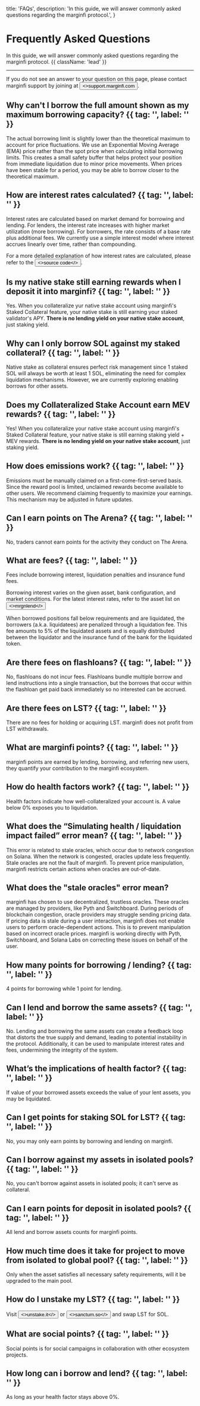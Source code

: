   title: 'FAQs',
  description:
    'In this guide, we will answer commonly asked questions regarding the marginfi protocol.',
}

# Frequently Asked Questions

In this guide, we will answer commonly asked questions regarding the marginfi protocol. {{ className: 'lead' }}

---

<Note>
  If you do not see an answer to your question on this page, please contact marginfi support by joining
  at <Button href="https://support.marginfi.com" variant="text"><>support.marginfi.com</></Button>.
</Note>

## Why can't I borrow the full amount shown as my maximum borrowing capacity? {{ tag: '', label: '' }}

The actual borrowing limit is slightly lower than the theoretical maximum to account for price fluctuations. We use an Exponential Moving Average (EMA) price rather than the spot price when calculating initial borrowing limits. This creates a small safety buffer that helps protect your position from immediate liquidation due to minor price movements. When prices have been stable for a period, you may be able to borrow closer to the theoretical maximum.

## How are interest rates calculated? {{ tag: '', label: '' }}

Interest rates are calculated based on market demand for borrowing and lending. For lenders, the interest rate increases with higher market utilization (more borrowing). For borrowers, the rate consists of a base rate plus additional fees. We currently use a simple interest model where interest accrues linearly over time, rather than compounding.

For a more detailed explanation of how interest rates are calculated, please refer to the <Button href="https://github.com/mrgnlabs/marginfi-v2/blob/3b7bf0aceb684a762c8552412001c8d355033119/programs/marginfi/src/state/marginfi_group.rs#L1018C1-L1043C32" variant="text"><>source code</></Button>.

## Is my native stake still earning rewards when I deposit it into marginfi? {{ tag: '', label: '' }}

Yes. When you collateralize yur native stake account using marginfi's Staked Collateral feature, your native stake is still earning your staked validator's APY. **There is no lending yield on your native stake account**, just staking yield.

## Why can I only borrow SOL against my staked collateral? {{ tag: '', label: '' }}

Native stake as collateral ensures perfect risk management since 1 staked SOL will always be worth at least 1 SOL, eliminating the need for complex liquidation mechanisms. However, we are currently exploring enabling borrows for other assets.

## Does my Collateralized Stake Account earn MEV rewards? {{ tag: '', label: '' }}
Yes! When you collateralize your native stake account using marginfi's Staked Collateral feature, your native stake is still earning staking yield + MEV rewards. **There is no lending yield on your native stake account**, just staking yield.

## How does emissions work? {{ tag: '', label: '' }}
Emissions must be manually claimed on a first-come-first-served basis. Since the reward pool is limited, unclaimed rewards become available to other users. We recommend claiming frequently to maximize your earnings. This mechanism may be adjusted in future updates.

## Can I earn points on The Arena? {{ tag: '', label: '' }}
No, traders cannot earn points for the activity they conduct on The Arena. 

## What are fees? {{ tag: '', label: '' }}
Fees include borrowing interest, liquidation penalties and insurance fund fees.

Borrowing interest varies on the given asset, bank configuration, and market conditions. For the latest interest rates, refer to the asset list on <Button href="https://app.marginfi.com/" variant="text"><>mrgnlend</></Button>

When borrowed positions fall below requirements and are liquidated, the borrowers (a.k.a. liquidatees) are penalized through a liquidation fee. This fee amounts to 5% of the liquidated assets and is equally distributed between the liquidator and the insurance fund of the bank for the liquidated token.

## Are there fees on flashloans? {{ tag: '', label: '' }}
No, flashloans do not incur fees. Flashloans bundle multiple borrow and lend instructions into a single transaction, but the borrows that occur within the flashloan get paid back immediately so no interested can be accrued.

## Are there fees on LST? {{ tag: '', label: '' }}
There are no fees for holding or acquiring LST. marginfi does not profit from LST withdrawals.

## What are marginfi points? {{ tag: '', label: '' }}
marginfi points are earned by lending, borrowing, and referring new users, they quantify your contribution to the marginfi ecosystem.

## How do health factors work? {{ tag: '', label: '' }}
Health factors indicate how well-collateralized your account is. A value below 0% exposes you to liquidation.

## What does the “Simulating health / liquidation impact failed” error mean? {{ tag: '', label: '' }}
This error is related to stale oracles, which occur due to network congestion on Solana.  When the network is congested, oracles update less frequently. Stale oracles are not the fault of marginfi. To prevent price manipulation, marginfi restricts certain actions when oracles are out-of-date.

## What does the "stale oracles" error mean?

marginfi has chosen to use decentralized, trustless oracles. These oracles are managed by providers, like Pyth and Switchboard. During periods of blockchain congestion, oracle providers may struggle sending pricing data. If pricing data is stale during a user interaction, marginfi does not enable users to perform oracle-dependent actions. This is to prevent manipulation based on incorrect oracle prices. marginfi is working directly with Pyth, Switchboard, and Solana Labs on correcting these issues on behalf of the user.

## How many points for borrowing / lending? {{ tag: '', label: '' }} 
4 points for borrowing while 1 point for lending.

## Can I lend and borrow the same assets? {{ tag: '', label: '' }}
No. Lending and borrowing the same assets can create a feedback loop that distorts the true supply and demand, leading to potential instability in the protocol. Additionally, it can be used to manipulate interest rates and fees, undermining the integrity of the system.

## What’s the implications of health factor? {{ tag: '', label: '' }}
If value of your borrowed assets exceeds the value of your lent assets, you may be liquidated.

## Can I get points for staking SOL for LST? {{ tag: '', label: '' }}
No, you may only earn points by borrowing and lending on marginfi.

## Can I borrow against my assets in isolated pools? {{ tag: '', label: '' }}
No, you can't borrow against assets in isolated pools; it can't serve as collateral.

## Can I earn points for deposit in isolated pools? {{ tag: '', label: '' }}
All lend and borrow assets counts for marginfi points.

## How much time does it take for project to move from isolated to global pool? {{ tag: '', label: '' }}
Only when the asset satisfies all necessary safety requirements, will it be upgraded to the main pool.

## How do I unstake my LST? {{ tag: '', label: '' }}
Visit <Button href="https://unstake.it" variant="text"><>unstake.it</></Button> or <Button href="https://app.sanctum.so/swap" variant="text"><>sanctum.so</></Button> and swap LST for SOL.

## What are social points? {{ tag: '', label: '' }}
Social points is for social campaigns in collaboration with other ecosystem projects.

## How long can i borrow and lend? {{ tag: '', label: '' }}
As long as your health factor stays above 0%.
